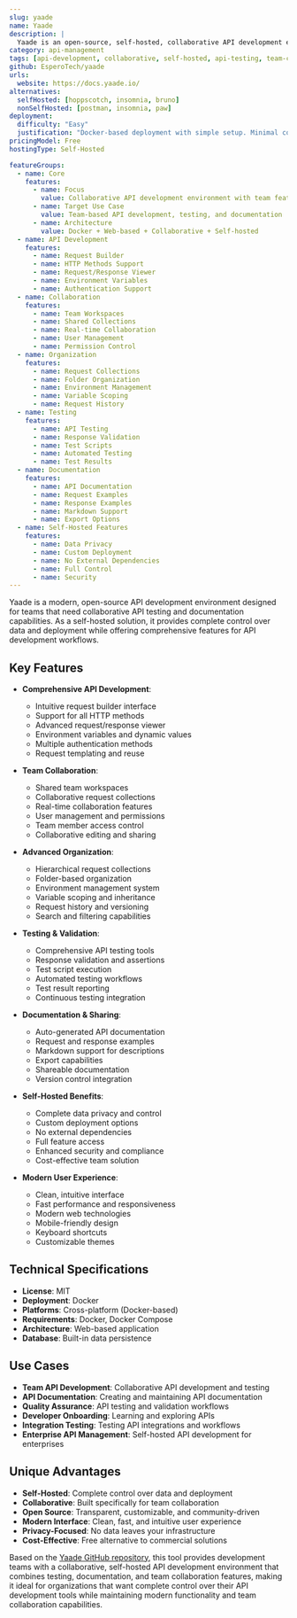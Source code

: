 ```yaml
---
slug: yaade
name: Yaade
description: |
  Yaade is an open-source, self-hosted, collaborative API development environment. It provides a modern, web-based interface for API testing, documentation, and team collaboration, serving as an excellent alternative to commercial API development tools.
category: api-management
tags: [api-development, collaborative, self-hosted, api-testing, team-collaboration]
github: EsperoTech/yaade
urls:
  website: https://docs.yaade.io/
alternatives:
  selfHosted: [hoppscotch, insomnia, bruno]
  nonSelfHosted: [postman, insomnia, paw]
deployment:
  difficulty: "Easy"
  justification: "Docker-based deployment with simple setup. Minimal configuration required for collaborative API development environment."
pricingModel: Free
hostingType: Self-Hosted

featureGroups:
  - name: Core
    features:
      - name: Focus
        value: Collaborative API development environment with team features
      - name: Target Use Case
        value: Team-based API development, testing, and documentation
      - name: Architecture
        value: Docker + Web-based + Collaborative + Self-hosted
  - name: API Development
    features:
      - name: Request Builder
      - name: HTTP Methods Support
      - name: Request/Response Viewer
      - name: Environment Variables
      - name: Authentication Support
  - name: Collaboration
    features:
      - name: Team Workspaces
      - name: Shared Collections
      - name: Real-time Collaboration
      - name: User Management
      - name: Permission Control
  - name: Organization
    features:
      - name: Request Collections
      - name: Folder Organization
      - name: Environment Management
      - name: Variable Scoping
      - name: Request History
  - name: Testing
    features:
      - name: API Testing
      - name: Response Validation
      - name: Test Scripts
      - name: Automated Testing
      - name: Test Results
  - name: Documentation
    features:
      - name: API Documentation
      - name: Request Examples
      - name: Response Examples
      - name: Markdown Support
      - name: Export Options
  - name: Self-Hosted Features
    features:
      - name: Data Privacy
      - name: Custom Deployment
      - name: No External Dependencies
      - name: Full Control
      - name: Security
---
```


Yaade is a modern, open-source API development environment designed for teams that need collaborative API testing and documentation capabilities. As a self-hosted solution, it provides complete control over data and deployment while offering comprehensive features for API development workflows.

## Key Features

- **Comprehensive API Development**:

  - Intuitive request builder interface
  - Support for all HTTP methods
  - Advanced request/response viewer
  - Environment variables and dynamic values
  - Multiple authentication methods
  - Request templating and reuse

- **Team Collaboration**:

  - Shared team workspaces
  - Collaborative request collections
  - Real-time collaboration features
  - User management and permissions
  - Team member access control
  - Collaborative editing and sharing

- **Advanced Organization**:

  - Hierarchical request collections
  - Folder-based organization
  - Environment management system
  - Variable scoping and inheritance
  - Request history and versioning
  - Search and filtering capabilities

- **Testing & Validation**:

  - Comprehensive API testing tools
  - Response validation and assertions
  - Test script execution
  - Automated testing workflows
  - Test result reporting
  - Continuous testing integration

- **Documentation & Sharing**:

  - Auto-generated API documentation
  - Request and response examples
  - Markdown support for descriptions
  - Export capabilities
  - Shareable documentation
  - Version control integration

- **Self-Hosted Benefits**:

  - Complete data privacy and control
  - Custom deployment options
  - No external dependencies
  - Full feature access
  - Enhanced security and compliance
  - Cost-effective team solution

- **Modern User Experience**:
  - Clean, intuitive interface
  - Fast performance and responsiveness
  - Modern web technologies
  - Mobile-friendly design
  - Keyboard shortcuts
  - Customizable themes

## Technical Specifications

- **License**: MIT
- **Deployment**: Docker
- **Platforms**: Cross-platform (Docker-based)
- **Requirements**: Docker, Docker Compose
- **Architecture**: Web-based application
- **Database**: Built-in data persistence

## Use Cases

- **Team API Development**: Collaborative API development and testing
- **API Documentation**: Creating and maintaining API documentation
- **Quality Assurance**: API testing and validation workflows
- **Developer Onboarding**: Learning and exploring APIs
- **Integration Testing**: Testing API integrations and workflows
- **Enterprise API Management**: Self-hosted API development for enterprises

## Unique Advantages

- **Self-Hosted**: Complete control over data and deployment
- **Collaborative**: Built specifically for team collaboration
- **Open Source**: Transparent, customizable, and community-driven
- **Modern Interface**: Clean, fast, and intuitive user experience
- **Privacy-Focused**: No data leaves your infrastructure
- **Cost-Effective**: Free alternative to commercial solutions

Based on the [Yaade GitHub repository](https://github.com/EsperoTech/yaade), this tool provides development teams with a collaborative, self-hosted API development environment that combines testing, documentation, and team collaboration features, making it ideal for organizations that want complete control over their API development tools while maintaining modern functionality and team collaboration capabilities.
